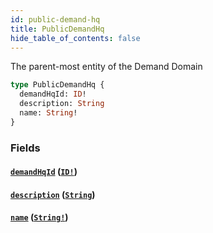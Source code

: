 ```yaml
---
id: public-demand-hq
title: PublicDemandHq
hide_table_of_contents: false
---
```



The parent-most entity of the Demand Domain

```graphql
type PublicDemandHq {
  demandHqId: ID!
  description: String
  name: String!
}
```


### Fields

#### [`demandHqId`](#) ([`ID!`](/supply/api/graphql-admin/reference/scalars/id))




#### [`description`](#) ([`String`](/supply/api/graphql-admin/reference/scalars/string))




#### [`name`](#) ([`String!`](/supply/api/graphql-admin/reference/scalars/string))







